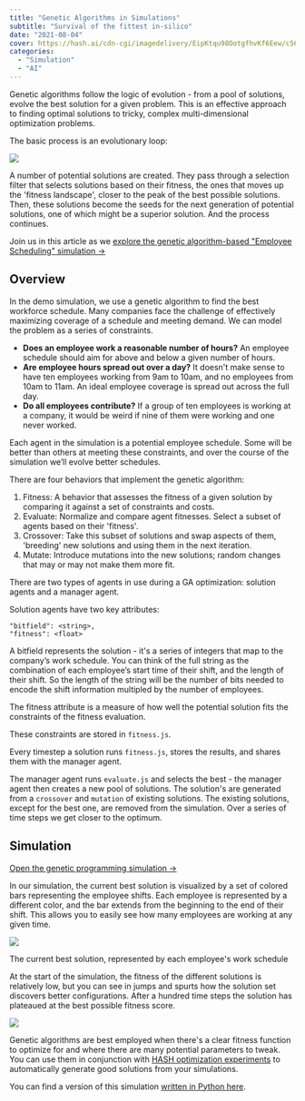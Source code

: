 ```yaml
---
title: "Genetic Algorithms in Simulations"
subtitle: "Survival of the fittest in-silico"
date: "2021-08-04"
cover: https://hash.ai/cdn-cgi/imagedelivery/EipKtqu98OotgfhvKf6Eew/c565b301-53b2-41f2-8773-f0d274147700/public
categories:
  - "Simulation"
  - "AI"
---
```


Genetic algorithms follow the logic of evolution - from a pool of solutions, evolve the best solution for a given problem. This is an effective approach to finding optimal solutions to tricky, complex multi-dimensional optimization problems.

The basic process is an evolutionary loop:

![](https://hash.ai/cdn-cgi/imagedelivery/EipKtqu98OotgfhvKf6Eew/369d0766-4b3e-4266-324a-aab3b50fb500/public)

A number of potential solutions are created. They pass through a selection filter that selects solutions based on their fitness, the ones that moves up the 'fitness landscape', closer to the peak of the best possible solutions. Then, these solutions become the seeds for the next generation of potential solutions, one of which might be a superior solution. And the process continues.

Join us in this article as we [explore the genetic algorithm-based "Employee Scheduling" simulation ->](https://simulation.hash.ai/@hash/genetic-programming)

## Overview

In the demo simulation, we use a genetic algorithm to find the best workforce schedule. Many companies face the challenge of effectively maximizing coverage of a schedule and meeting demand. We can model the problem as a series of constraints.

- **Does an employee work a reasonable number of hours?** An employee schedule should aim for above and below a given number of hours.
- **Are employee hours spread out over a day?** It doesn't make sense to have ten employees working from 9am to 10am, and no employees from 10am to 11am. An ideal employee coverage is spread out across the full day.
- **Do all employees contribute?** If a group of ten employees is working at a company, it would be weird if nine of them were working and one never worked.

Each agent in the simulation is a potential employee schedule. Some will be better than others at meeting these constraints, and over the course of the simulation we’ll evolve better schedules.

There are four behaviors that implement the genetic algorithm:

1. Fitness: A behavior that assesses the fitness of a given solution by comparing it against a set of constraints and costs.
1. Evaluate: Normalize and compare agent fitnesses. Select a subset of agents based on their 'fitness'.
1. Crossover: Take this subset of solutions and swap aspects of them, 'breeding' new solutions and using them in the next iteration.
1. Mutate: Introduce mutations into the new solutions; random changes that may or may not make them more fit.

There are two types of agents in use during a GA optimization: solution agents and a manager agent.

Solution agents have two key attributes:

```text
"bitfield": <string>,
"fitness": <float>
```

A bitfield represents the solution - it's a series of integers that map to the company’s work schedule. You can think of the full string as the combination of each employee’s start time of their shift, and the length of their shift. So the length of the string will be the number of bits needed to encode the shift information multipled by the number of employees.

The fitness attribute is a measure of how well the potential solution fits the constraints of the fitness evaluation.

These constraints are stored in `fitness.js`.

Every timestep a solution runs `fitness.js`, stores the results, and shares them with the manager agent.

The manager agent runs `evaluate.js` and selects the best - the manager agent then creates a new pool of solutions. The solution's are generated from a `crossover` and `mutation` of existing solutions. The existing solutions, except for the best one, are removed from the simulation. Over a series of time steps we get closer to the optimum.

## Simulation

[Open the genetic programming simulation ->](https://simulation.hash.ai/@hash/genetic-programming)

In our simulation, the current best solution is visualized by a set of colored bars representing the employee shifts. Each employee is represented by a different color, and the bar extends from the beginning to the end of their shift. This allows you to easily see how many employees are working at any given time.

![](https://hash.ai/cdn-cgi/imagedelivery/EipKtqu98OotgfhvKf6Eew/5a2e6656-4628-4865-c7e8-b924bbdbf200/public)

The current best solution, represented by each employee's work schedule

At the start of the simulation, the fitness of the different solutions is relatively low, but you can see in jumps and spurts how the solution set discovers better configurations. After a hundred time steps the solution has plateaued at the best possible fitness score.

![](https://hash.ai/cdn-cgi/imagedelivery/EipKtqu98OotgfhvKf6Eew/9ce020be-f8bb-4311-f85b-0fc6155b7b00/public)

Genetic algorithms are best employed when there's a clear fitness function to optimize for and where there are many potential parameters to tweak. You can use them in conjunction with [HASH optimization experiments](https://hash.dev/docs/simulations/run/experiment/optimization-experiments) to automatically generate good solutions from your simulations.

You can find a version of this simulation [written in Python here](https://simulation.hash.ai/@hash/genetic-programming-employee-shifts-python).
